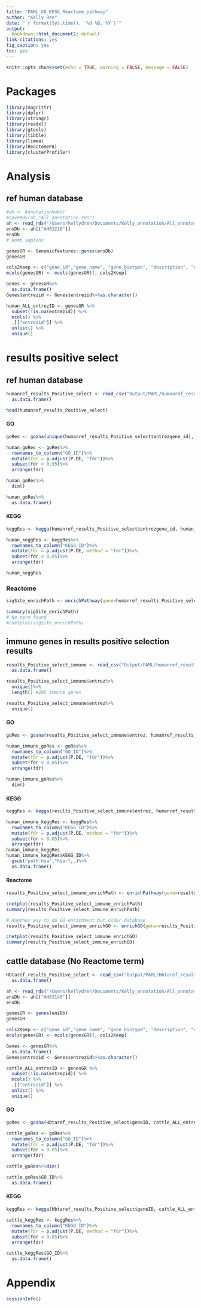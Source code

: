 ```yaml
---
title: "PAML_GO_KEGG_Reactome_pathway"
author: "Kelly Ren"
date: "`r format(Sys.time(), '%d %B, %Y')`"
output:
  bookdown::html_document2: default
link-citations: yes
fig_caption: yes
toc: yes
---
```


```r
knitr::opts_chunk$set(echo = TRUE, warning = FALSE, message = FALSE)
```

# Packages
```r
library(magrittr)
library(dplyr)
library(stringr)
library(readxl)
library(gtools)
library(tibble)
library(limma)
library(ReactomePA)
library(clusterProfiler)
```

# Analysis
## ref human database
```r
#ah <- AnnotationHub()
#saveRDS(ah,"All_annotation.rds")
ah <- read_rds("/Users/kellydren/Documents/Kelly_annotation/All_annotation.rds") 
ensDb <- ah[["AH83216"]]
ensDb
# Homo sapiens
```

```r
genesGR <- GenomicFeatures::genes(ensDb)
genesGR
```

```r
cols2Keep <- c("gene_id","gene_name", "gene_biotype", "description", "entrezid")
mcols(genesGR) <- mcols(genesGR)[, cols2Keep]

Genes <- genesGR%>%
  as.data.frame()
Genes$entrezid <- Genes$entrezid%>%as.character()
```


```r
human_ALL_entrezID <- genesGR %>% 
  subset(!is.na(entrezid)) %>%
  mcols() %>%
  .[["entrezid"]] %>%
  unlist() %>%
  unique() 
```

# results positive select
## ref human database

```r
humanref_results_Positive_select <- read_csv("Output/PAML/humanref_results_Positive_select.csv")%>%
  as.data.frame()

head(humanref_results_Positive_select)
```

#### GO
```r
goRes <- goana(unique(humanref_results_Positive_select$entrezgene_id), human_ALL_entrezID, species = "Hs")

human_goRes <- goRes%>%
  rownames_to_column("GO_ID")%>%
  mutate(fdr = p.adjust(P.DE, "fdr"))%>%
  subset(fdr < 0.05)%>%
  arrange(fdr)

human_goRes%>%
  dim()

human_goRes%>%
  as.data.frame()
```

#### KEGG
```r
keggRes <- kegga(humanref_results_Positive_select$entrezgene_id, human_ALL_entrezID, species = "Hs") 

human_keggRes <- keggRes%>% 
  rownames_to_column("KEGG_ID")%>%
  mutate(fdr = p.adjust(P.DE, method = "fdr"))%>%
  subset(fdr < 0.05)%>%
  arrange(fdr)

human_keggRes
```

### Reactome

```r
sigSite_enrichPath <- enrichPathway(gene=humanref_results_Positive_select$entrezgene_id, pAdjustMethod="fdr", qvalueCutoff=0.05, readable=T, minGSSize = 3, maxGSSize = 300)

summary(sigSite_enrichPath)
# No term found
#cnetplot(sigSite_enrichPath)
```
## immune genes in results positive selection results

```r
results_Positive_select_immune <- read_csv("Output/PAML/humanref_results_Positive_select_immune.csv")%>%
  as.data.frame()

results_Positive_select_immune$entrez%>%
  unique()%>%
  length() #205 immune genes

results_Positive_select_immune$entrez%>%
  unique()
```

#### GO
```r
goRes <- goana(results_Positive_select_immune$entrez, humanref_results_Positive_select$entrezgene_id, species = "Hs")

human_immune_goRes <- goRes%>%
  rownames_to_column("GO_ID")%>%
  mutate(fdr = p.adjust(P.DE, "fdr"))%>%
  subset(fdr < 0.05)%>%
  arrange(fdr)

human_immune_goRes%>%
  dim()
```

#### KEGG
```r
keggRes <- kegga(results_Positive_select_immune$entrez, humanref_results_Positive_select$entrezgene_id, species = "Hs") 

human_immune_keggRes <- keggRes%>% 
  rownames_to_column("KEGG_ID")%>%
  mutate(fdr = p.adjust(P.DE, method = "fdr"))%>%
  subset(fdr < 0.05)%>%
  arrange(fdr)
human_immune_keggRes
human_immune_keggRes$KEGG_ID%>%
  gsub("path:hsa","hsa:",.)%>%
  as.data.frame()
```


#### Reactome

```r
results_Positive_select_immune_enrichPath <- enrichPathway(gene=results_Positive_select_immune$entrez, pAdjustMethod="fdr", qvalueCutoff=0.5, readable=T, minGSSize = 3, maxGSSize = 300)

cnetplot(results_Positive_select_immune_enrichPath)
summary(results_Positive_select_immune_enrichPath)
```

```r
# Another way to do GO enrichment but older database
results_Positive_select_immune_enrichGO <- enrichGO(gene=results_Positive_select_immune$entrez, pAdjustMethod="fdr", qvalueCutoff=0.05, readable=T, minGSSize = 3, maxGSSize = 300,OrgDb='org.Hs.eg.db')

cnetplot(results_Positive_select_immune_enrichGO)
summary(results_Positive_select_immune_enrichGO)
```

## cattle database (No Reactome term)

```r
Hbtaref_results_Positive_select <- read_csv("Output/PAML/Hbtaref_results_Positive_select.csv")%>%
  as.data.frame()
```


```r
ah <- read_rds("/Users/kellydren/Documents/Kelly_annotation/All_annotation.rds") 
ensDb <- ah[["AH83145"]]
ensDb
```

```r
genesGR <- genes(ensDb)
genesGR
```

```r
cols2Keep <- c("gene_id","gene_name", "gene_biotype", "description", "entrezid")
mcols(genesGR) <- mcols(genesGR)[, cols2Keep]

Genes <- genesGR%>%
  as.data.frame()
Genes$entrezid <- Genes$entrezid%>%as.character()
```


```r
cattle_ALL_entrezID <- genesGR %>% 
  subset(!is.na(entrezid)) %>%
  mcols() %>%
  .[["entrezid"]] %>%
  unlist() %>%
  unique() 
```

#### GO
```r
goRes <- goana(Hbtaref_results_Positive_select$geneID, cattle_ALL_entrezID, species = "Bt")

cattle_goRes <- goRes%>%
  rownames_to_column("GO_ID")%>%
  mutate(fdr = p.adjust(P.DE, "fdr"))%>%
  subset(fdr < 0.05)%>%
  arrange(fdr)

cattle_goRes%>%dim()

cattle_goRes$GO_ID%>%
  as.data.frame()
```

#### KEGG
```r
keggRes <- kegga(Hbtaref_results_Positive_select$geneID, cattle_ALL_entrezID, species = "Bt")

cattle_keggRes <- keggRes%>% 
  rownames_to_column("KEGG_ID")%>%
  mutate(fdr = p.adjust(P.DE, method = "fdr"))%>%
  subset(fdr < 0.05)%>%
  arrange(fdr)

cattle_keggRes$GO_ID%>%
  as.data.frame()
```


# Appendix

```r
sessionInfo()
```